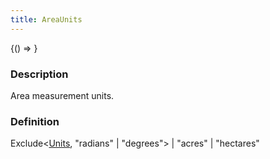 ```yaml
---
title: AreaUnits
---
```



<!-- Expose turf as global var for experimenting in the browser console -->

<BrowserOnly>{() => <WindowTurfGlobal turf={turf} />}</BrowserOnly>

### Description

Area measurement units.

### Definition

Exclude\<[Units](docs/api/types/Units.mdx), "radians" | "degrees"\> | "acres" | "hectares"
